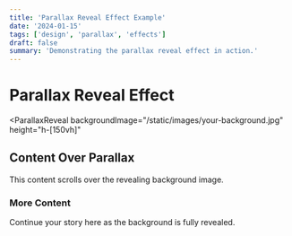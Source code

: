 ```yaml
---
title: 'Parallax Reveal Effect Example'
date: '2024-01-15'
tags: ['design', 'parallax', 'effects']
draft: false
summary: 'Demonstrating the parallax reveal effect in action.'
---
```


# Parallax Reveal Effect

<ParallaxReveal 
  backgroundImage="/static/images/your-background.jpg"
  height="h-[150vh]"
>
  <div className="flex flex-col items-center justify-center min-h-screen bg-white/90 backdrop-blur-sm">
    <div className="max-w-4xl mx-auto p-8 text-center">
      <h2 className="text-4xl font-bold mb-6">Content Over Parallax</h2>
      <p className="text-lg text-gray-700 mb-8">
        This content scrolls over the revealing background image.
      </p>
    </div>
  </div>
  
  <div className="min-h-screen bg-white p-8">
    <div className="max-w-4xl mx-auto">
      <h3 className="text-3xl font-bold mb-4">More Content</h3>
      <p className="text-gray-700">
        Continue your story here as the background is fully revealed.
      </p>
    </div>
  </div>
</ParallaxReveal>